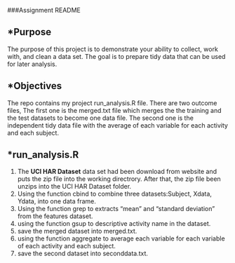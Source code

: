 ###Assignment README

*Purpose 
-----------------
The purpose of this project is to demonstrate your ability to collect, work with, and clean a data set. The goal is to prepare tidy data that can be used for later analysis. 

*Objectives
-----------------
The repo contains my project run_analysis.R file.  There are two outcome files,  The first one is the merged.txt file which merges the the training and the test datasets to become one data file.  The second one is the independent tidy data file with the average of each variable for each activity and each subject. 

*run_analysis.R
-----------------
1. The **UCI HAR Dataset** data set had been download from website and puts the zip file into the working directrory. After that, the zip file been unzips into the UCI HAR Dataset folder. 
2. Using the function cbind to combine three datasets:Subject, Xdata, Ydata, into one data frame.
3. Using the function grep to extracts "mean" and "standard deviation" from the features dataset.
4. using the function gsup to descriptive activity name in the dataset.
5. save the merged dataset into merged.txt.
6. using the function aggregate to average each variable for each variable of each activity and each subject. 
6. save the second dataset into seconddata.txt.

